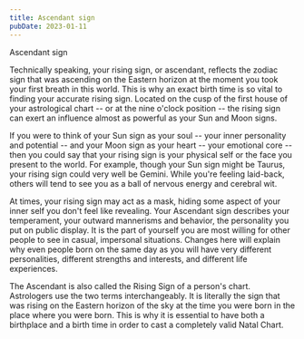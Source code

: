 ```yaml
---
title: Ascendant sign
pubDate: 2023-01-11
---
```


Ascendant sign

Technically speaking, your rising sign, or ascendant, reflects the zodiac sign that was ascending on the Eastern horizon at the moment you took your first breath in this world. This is why an exact birth time is so vital to finding your accurate rising sign. Located on the cusp of the first house of your astrological chart -- or at the nine o'clock position -- the rising sign can exert an influence almost as powerful as your Sun and Moon signs.

If you were to think of your Sun sign as your soul -- your inner personality and potential -- and your Moon sign as your heart -- your emotional core -- then you could say that your rising sign is your physical self or the face you present to the world. For example, though your Sun sign might be Taurus, your rising sign could very well be Gemini. While you're feeling laid-back, others will tend to see you as a ball of nervous energy and cerebral wit. 

At times, your rising sign may act as a mask, hiding some aspect of your inner self you don't feel like revealing. Your Ascendant sign describes your temperament, your outward mannerisms and behavior, the personality you put on public display. It is the part of yourself you are most willing for other people to see in casual, impersonal situations. Changes here will explain why even people born on the same day as you will have very different personalities, different strengths and interests, and different life experiences.

The Ascendant is also called the Rising Sign of a person's chart. Astrologers use the two terms interchangeably. It is literally the sign that was rising on the Eastern horizon of the sky at the time you were born in the place where you were born. This is why it is essential to have both a birthplace and a birth time in order to cast a completely valid Natal Chart.